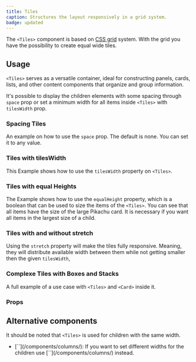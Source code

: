 ```yaml
---
title: Tiles
caption: Structures the layout responsively in a grid system.
badge: updated
---
```


The `<Tiles>` component is based on [CSS grid](https://www.w3schools.com/css/css_grid.asp) system. With the grid you have the possibility to create equal wide tiles.

## Usage

`<Tiles>` serves as a versatile container, ideal for constructing panels, cards, lists, and other content components that organize and group information.

It's possible to display the children elements with some spacing through `space` prop or set a minimum width for all items inside `<Tiles>` with `tilesWidth` prop.

### Spacing Tiles

An example on how to use the `space` prop. The default is none. You can set it to any value.

<ComponentDemo file="./tiles-spacing.demo.tsx" />

### Tiles with tilesWidth

This Example shows how to use the `tilesWidth` property on `<Tiles>`.

<ComponentDemo file="./tiles-itemwidth.demo.tsx" />

### Tiles with equal Heights

The Example shows how to use the `equalHeight` property, which is a boolean that can be used to size the items of the `<Tiles>`. You can see that all items have the size of the large Pikachu card. It is necessary if you want all items in the largest size of a child.

<ComponentDemo file="./tiles-autoRows.demo.tsx" />

### Tiles with and without stretch

Using the `stretch` property will make the tiles fully responsive. Meaning, they will distribute available width between them while not getting smaller then the given `tilesWidth`,

<ComponentDemo file="./tiles-stretch.demo.tsx" />

### Complexe Tiles with Boxes and Stacks

A full example of a use case with `<Tiles>` and `<Card>` inside it.

<ComponentDemo file="./tiles-complex.demo.tsx" />

### Props

<StorybookHintMessage component={title} />

<PropsTable component={title} />

## Alternative components

It should be noted that `<Tiles>` is used for children with the same width.

<ul>
  <li>
    [`<Columns>`](/components/columns/): If you want to set different widths for the children use [`<Columns>`](/components/columns/) instead.
</li>
</ul>
